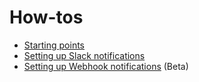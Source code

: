 # How-tos

* [Starting points](/code_monitoring/how-tos/starting_points)
* [Setting up Slack notifications](/code_monitoring/how-tos/slack)
* [Setting up Webhook notifications](/code_monitoring/how-tos/webhook) (Beta)
